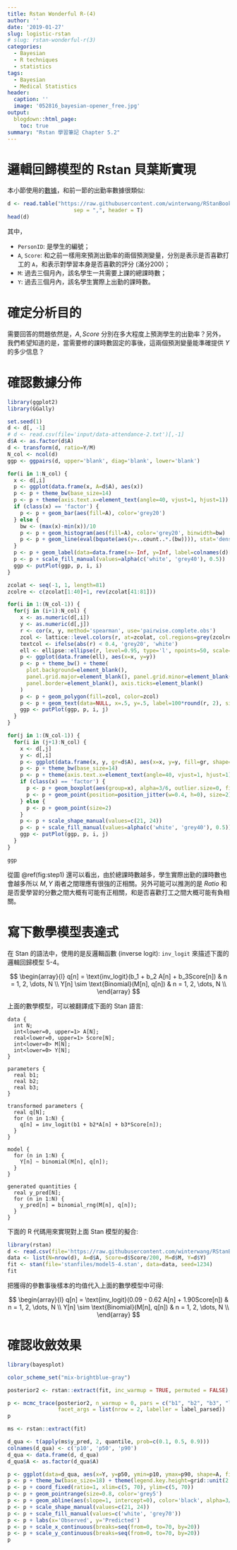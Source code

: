 ```yaml
---
title: Rstan Wonderful R-(4)
author: ''
date: '2019-01-27'
slug: logistic-rstan
# slug: rstan-wonderful-r(3)
categories:
  - Bayesian
  - R techniques
  - statistics
tags:
  - Bayesian
  - Medical Statistics
header:
  caption: ''
  image: '052816_bayesian-opener_free.jpg'
output:
  blogdown::html_page:
    toc: true
summary: "Rstan 學習筆記 Chapter 5.2"
---
```


# 邏輯回歸模型的 Rstan 貝葉斯實現

本小節使用的[數據](https://raw.githubusercontent.com/MatsuuraKentaro/RStanBook/master/chap05/input/data-attendance-2.txt)，和前一節的出勤率數據很類似:

```r
d <- read.table("https://raw.githubusercontent.com/winterwang/RStanBook/master/chap05/input/data-attendance-2.txt", 
                     sep = ",", header = T)
head(d)
```

其中，

- `PersonID`: 是學生的編號；
- `A`, `Score`: 和之前一樣用來預測出勤率的兩個預測變量，分別是表示是否喜歡打工的 `A`，和表示對學習本身是否喜歡的評分 (滿分200)；
- `M`: 過去三個月內，該名學生一共需要上課的總課時數；
- `Y`: 過去三個月內，該名學生實際上出勤的課時數。


# 確定分析目的

需要回答的問題依然是，$A, Score$ 分別在多大程度上預測學生的出勤率？另外，我們希望知道的是，當需要修的課時數固定的事後，這兩個預測變量能準確提供 $Y$ 的多少信息？


# 確認數據分佈


```r
library(ggplot2)
library(GGally)

set.seed(1)
d <- d[, -1]
# d <- read.csv(file='input/data-attendance-2.txt')[,-1]
d$A <- as.factor(d$A)
d <- transform(d, ratio=Y/M)
N_col <- ncol(d)
ggp <- ggpairs(d, upper='blank', diag='blank', lower='blank')

for(i in 1:N_col) {
  x <- d[,i]
  p <- ggplot(data.frame(x, A=d$A), aes(x))
  p <- p + theme_bw(base_size=14)
  p <- p + theme(axis.text.x=element_text(angle=40, vjust=1, hjust=1))
  if (class(x) == 'factor') {
    p <- p + geom_bar(aes(fill=A), color='grey20')
  } else {
    bw <- (max(x)-min(x))/10
    p <- p + geom_histogram(aes(fill=A), color='grey20', binwidth=bw)
    p <- p + geom_line(eval(bquote(aes(y=..count..*.(bw)))), stat='density')
  }
  p <- p + geom_label(data=data.frame(x=-Inf, y=Inf, label=colnames(d)[i]), aes(x=x, y=y, label=label), hjust=0, vjust=1)
  p <- p + scale_fill_manual(values=alpha(c('white', 'grey40'), 0.5))
  ggp <- putPlot(ggp, p, i, i)
}

zcolat <- seq(-1, 1, length=81)
zcolre <- c(zcolat[1:40]+1, rev(zcolat[41:81]))

for(i in 1:(N_col-1)) {
  for(j in (i+1):N_col) {
    x <- as.numeric(d[,i])
    y <- as.numeric(d[,j])
    r <- cor(x, y, method='spearman', use='pairwise.complete.obs')
    zcol <- lattice::level.colors(r, at=zcolat, col.regions=grey(zcolre))
    textcol <- ifelse(abs(r) < 0.4, 'grey20', 'white')
    ell <- ellipse::ellipse(r, level=0.95, type='l', npoints=50, scale=c(.2, .2), centre=c(.5, .5))
    p <- ggplot(data.frame(ell), aes(x=x, y=y))
    p <- p + theme_bw() + theme(
      plot.background=element_blank(),
      panel.grid.major=element_blank(), panel.grid.minor=element_blank(),
      panel.border=element_blank(), axis.ticks=element_blank()
    )
    p <- p + geom_polygon(fill=zcol, color=zcol)
    p <- p + geom_text(data=NULL, x=.5, y=.5, label=100*round(r, 2), size=6, col=textcol)
    ggp <- putPlot(ggp, p, i, j)
  }
}

for(j in 1:(N_col-1)) {
  for(i in (j+1):N_col) {
    x <- d[,j]
    y <- d[,i]
    p <- ggplot(data.frame(x, y, gr=d$A), aes(x=x, y=y, fill=gr, shape=gr))
    p <- p + theme_bw(base_size=14)
    p <- p + theme(axis.text.x=element_text(angle=40, vjust=1, hjust=1))
    if (class(x) == 'factor') {
      p <- p + geom_boxplot(aes(group=x), alpha=3/6, outlier.size=0, fill='white')
      p <- p + geom_point(position=position_jitter(w=0.4, h=0), size=2)
    } else {
      p <- p + geom_point(size=2)
    }
    p <- p + scale_shape_manual(values=c(21, 24))
    p <- p + scale_fill_manual(values=alpha(c('white', 'grey40'), 0.5))
    ggp <- putPlot(ggp, p, i, j)
  }
}

ggp
```

從圖 \@ref(fig:step1) 還可以看出，由於總課時數越多，學生實際出勤的課時數也會越多所以 $M, Y$ 兩者之間理應有很強的正相關。另外可能可以推測的是 $Ratio$ 和是否愛學習的分數之間大概有可能有正相關，和是否喜歡打工之間大概可能有負相關。

# 寫下數學模型表達式


在 Stan 的語法中，使用的是反邏輯函數 (inverse logit): `inv_logit` 來描述下面的邏輯回歸模型 5-4。


$$
\begin{array}{l}
q[n] = \text{inv_logit}(b_1 + b_2 A[n] + b_3Score[n]) & n = 1, 2, \dots, N \\
Y[n] \sim \text{Binomial}(M[n], q[n])                 & n = 1, 2, \dots, N \\
\end{array}
$$


上面的數學模型，可以被翻譯成下面的 Stan 語言:

```
data {
  int N; 
  int<lower=0, upper=1> A[N]; 
  real<lower=0, upper=1> Score[N]; 
  int<lower=0> M[N];
  int<lower=0> Y[N];
}

parameters {
  real b1; 
  real b2; 
  real b3;
}

transformed parameters {
  real q[N];
  for (n in 1:N) {
    q[n] = inv_logit(b1 + b2*A[n] + b3*Score[n]);
  }
}

model {
  for (n in 1:N) {
    Y[n] ~ binomial(M[n], q[n]); 
  }
}

generated quantities {
  real y_pred[N]; 
  for (n in 1:N) {
    y_pred[n] = binomial_rng(M[n], q[n]);
  }
}

```


下面的 R 代碼用來實現對上面 Stan 模型的擬合:

```r
library(rstan)
d <- read.csv(file='https://raw.githubusercontent.com/winterwang/RStanBook/master/chap05/input/data-attendance-2.txt', header = T)
data <- list(N=nrow(d), A=d$A, Score=d$Score/200, M=d$M, Y=d$Y)
fit <- stan(file='stanfiles/model5-4.stan', data=data, seed=1234)
fit
```



把獲得的參數事後樣本的均值代入上面的數學模型中可得:

$$
\begin{array}{l}
q[n] = \text{inv_logit}(0.09 - 0.62 A[n] + 1.90Score[n]) & n = 1, 2, \dots, N \\
Y[n] \sim \text{Binomial}(M[n], q[n])                 & n = 1, 2, \dots, N \\
\end{array}
$$


# 確認收斂效果


```r
library(bayesplot)

color_scheme_set("mix-brightblue-gray")

posterior2 <- rstan::extract(fit, inc_warmup = TRUE, permuted = FALSE)

p <- mcmc_trace(posterior2, n_warmup = 0, pars = c("b1", "b2", "b3", "lp__"),
                facet_args = list(nrow = 2, labeller = label_parsed))
p
```


```r
ms <- rstan::extract(fit)

d_qua <- t(apply(ms$y_pred, 2, quantile, prob=c(0.1, 0.5, 0.9)))
colnames(d_qua) <- c('p10', 'p50', 'p90')
d_qua <- data.frame(d, d_qua)
d_qua$A <- as.factor(d_qua$A)

p <- ggplot(data=d_qua, aes(x=Y, y=p50, ymin=p10, ymax=p90, shape=A, fill=A))
p <- p + theme_bw(base_size=18) + theme(legend.key.height=grid::unit(2.5,'line'))
p <- p + coord_fixed(ratio=1, xlim=c(5, 70), ylim=c(5, 70))
p <- p + geom_pointrange(size=0.8, color='grey5')
p <- p + geom_abline(aes(slope=1, intercept=0), color='black', alpha=3/5, linetype='31')
p <- p + scale_shape_manual(values=c(21, 24))
p <- p + scale_fill_manual(values=c('white', 'grey70'))
p <- p + labs(x='Observed', y='Predicted')
p <- p + scale_x_continuous(breaks=seq(from=0, to=70, by=20))
p <- p + scale_y_continuous(breaks=seq(from=0, to=70, by=20))
p
```

